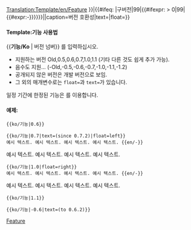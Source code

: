 [[Translation:Template/en/Feature]]
<noinclude></noinclude><includeonly>{{en/VersionBox|{{#ifeq: {{{1|}}}|구버전|0|{{#ifexpr: {{{1|}}} < 0|0|{{{1|}}}}}}}|{{#ifeq: {{{1|}}}|구버전|99|{{#ifexpr: {{{1|}}} > 0|99|{{#expr:-{{{1|}}}}}}}}}||caption=버전 호환성|text={{{text|}}}|float={{{float|}}}}}</includeonly><noinclude>

====Template:기능 사용법====
<nowiki>{{</nowiki>'''기능/Ko'''<nowiki> | 버전 넘버}}</nowiki> 를 입력하십시오.
*지원하는 버전 Old,0.5,0.6,0.7,1.0,1.1 (기타 다른 것도 쉽게 추가 가능).
*음수도 지원... (-Old,-0.5,-0.6,-0.7,-1.0,-1.1,-1.2)
*공개되지 않은 버전은 개발 버전으로 보임.
*그 외의 매개변수로는 <code>float=</code>과 <code>text=</code>가 있습니다.
일정 기간에 한정된 기능은 {{en/s|Feature_period}} 를 이용합니다.

====예제:====
<pre>{{ko/기능|0.6}}</pre>
{{ko/기능|0.6}}
<pre>{{ko/기능|0.7|text=(since 0.7.2)|float=left}}
예시 텍스트. 예시 텍스트. 예시 텍스트. 예시 텍스트. {{en/-}}</pre>
{{ko/기능|0.7|text=(since 0.7.2)|float=left}}
예시 텍스트. 예시 텍스트. 예시 텍스트. 예시 텍스트. {{en/-}}
<pre>{{ko/기능|1.0|float=right}}
예시 텍스트. 예시 텍스트. 예시 텍스트. 예시 텍스트. {{en/-}}</pre>
{{ko/기능|1.0|float=right}}
예시 텍스트. 예시 텍스트. 예시 텍스트. 예시 텍스트. {{en/-}}
<pre>{{ko/기능|1.1}}</pre>
{{ko/기능|1.1}}
<pre>{{ko/기능|-0.6|text=(to 0.6.2)}}</pre>
{{ko/기능|-0.6|text=(to 0.6.2)}}


[[Category:en/Templates|Feature]]
</noinclude>